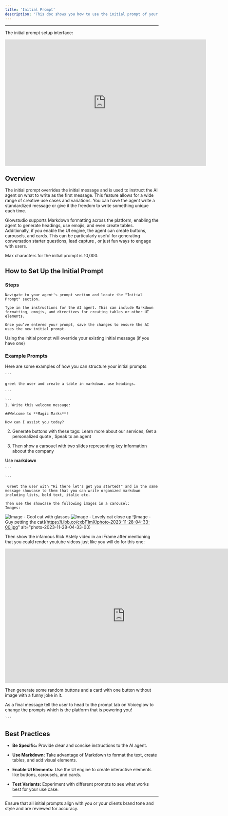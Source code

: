 ```yaml
---
title: 'Initial Prompt'
description: 'This doc shows you how to use the initial prompt of your AI agent'
---
```


---

<Info>The initial prompt setup interface:</Info> 

  
<Accordion title="">

  <iframe
  width="660"
  height="415"
  src="https://www.youtube.com/embed/eXsf--f1iGE?autoplay=1&loop=1&playlist=eXsf--f1iGE&controls=0&modestbranding=1&rel=0&iv_load_policy=3&disablekb=1&fs=0&vq=hd1440"
  title="YouTube video player"
  frameborder="0"
  allow="accelerometer; autoplay; clipboard-write; encrypted-media; gyroscope; picture-in-picture"
  
></iframe>


</Accordion>





## Overview 

  

The initial prompt overrides the initial message and is used to instruct the AI agent on what to write as the first message. This feature allows for a wide range of creative use cases and variations. You can have the agent write a standardized message or give it the freedom to write something unique each time. 

  

Glowstudio supports Markdown formatting across the platform, enabling the agent to generate headings, use emojis, and even create tables. Additionally, if you enable the UI engine, the agent can create buttons, carousels, and cards. This can be particularly useful for generating conversation starter questions, lead capture , or just fun ways to engage with users. 

  

<Note>Max characters for the initial prompt is 10,000.</Note> 

  

## How to Set Up the Initial Prompt 

  

### Steps 

  

<Steps> 

  <Step title="Step 1: Access the Initial Prompt Section"> 

    Navigate to your agent's prompt section and locate the "Initial Prompt" section. 

  </Step> 

  <Step title="Step 2: Enter Your Prompt"> 

    Type in the instructions for the AI agent. This can include Markdown formatting, emojis, and directives for creating tables or other UI elements. 

  </Step> 

  <Step title="Step 3: Save Your Changes"> 

    Once you’ve entered your prompt, save the changes to ensure the AI uses the new initial prompt. 

  </Step> 

</Steps> 

<Info>Using the initial prompt will override your existing initial message (if you have one)</Info>

  

### Example Prompts 

  

Here are some examples of how you can structure your initial prompts: 

  

<AccordionGroup> 

  <Accordion title="Standard Greeting"> 

    ``` 

    greet the user and create a table in markdown. use headings. 

    ``` 

  </Accordion> 

  <Accordion title="Interactive Greeting"> 

    ``` 
    1. Write this welcome message: 

    ##Welcome to **Magic Marks**! 
    
    How can I assist you today?  

   2. Generate buttons with these tags: Learn more about our services, Get a personalized quote , Speak to an agent 
 
   3. Then show a carsouel with two slides representing key information aboout the company

   Use **markdown**

    ``` 

  </Accordion> 

  <Accordion title="Try every UI and markdown feature (Warning, you might get rickrolled)"> 

    ``` 

     Greet the user with "Hi there let's get you started!" and in the same message showcase to them that you can write organized markdown including lists, bold text, italic etc.

    Then use the showcase the following images in a carousel:
    Images:

![Image - Cool cat with glasses](https://i.ibb.co/7GZGLBh/a5oyaaaaaaaaaa.png)
![Image - Lovely cat close up](https://i.ibb.co/kcTJppf/photo-2023-08-07-19-19-08.jpg)
![Image - Guy petting the cat](https://i.ibb.co/cxbF1mX/photo-2023-11-28-04-33-00.jpg" alt="photo-2023-11-28-04-33-00)

Then show the infamous Rick Astely video in an iFrame after mentioning that you could render youtube videos just like you will do for this one:
<iframe width="786" height="442" src="https://www.youtube.com/embed/dQw4w9WgXcQ" title="Rick Astley - Never Gonna Give You Up (Official Music Video)" frameborder="0" allow="accelerometer; autoplay; clipboard-write; encrypted-media; gyroscope; picture-in-picture; web-share" referrerpolicy="strict-origin-when-cross-origin" allowfullscreen></iframe>

Then generate some random buttons and a card with one button without image with a funny joke in it.

As a final message tell the user to head to the prompt tab on Voiceglow to change the prompts which is the platform that is powering you!

    ``` 

  </Accordion> 

</AccordionGroup> 

  


  

## Best Practices 


- **Be Specific:** Provide clear and concise instructions to the AI agent. 

- **Use Markdown:** Take advantage of Markdown to format the text, create tables, and add visual elements. 

- **Enable UI Elements:** Use the UI engine to create interactive elements like buttons, carousels, and cards. 

- **Test Variants:** Experiment with different prompts to see what works best for your use case. 

  ---

<Tip>Ensure that all initial prompts align with you or your clients brand tone and style and are reviewed for accuracy.</Tip> 

  



 